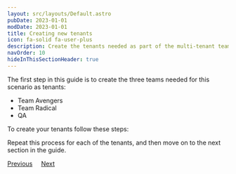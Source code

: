 ```yaml
---
layout: src/layouts/Default.astro
pubDate: 2023-01-01
modDate: 2023-01-01
title: Creating new tenants
icon: fa-solid fa-user-plus
description: Create the tenants needed as part of the multi-tenant team setup in Octopus Deploy.
navOrder: 10
hideInThisSectionHeader: true
---
```


The first step in this guide is to create the three teams needed for this scenario as tenants:

- Team Avengers
- Team Radical
- QA

To create your tenants follow these steps:

<TenantsCreateTenant />

Repeat this process for each of the tenants, and then move on to the next section in the guide.

<span><a class="button btn-secondary" href="/docs/tenants/guides/multi-tenant-teams">Previous</a></span>&nbsp;&nbsp;&nbsp;&nbsp;&nbsp;<span><a class="button btn-success" href="/docs/tenants/guides/multi-tenant-teams/assign-team-userrole-to-tenant">Next</a></span>
